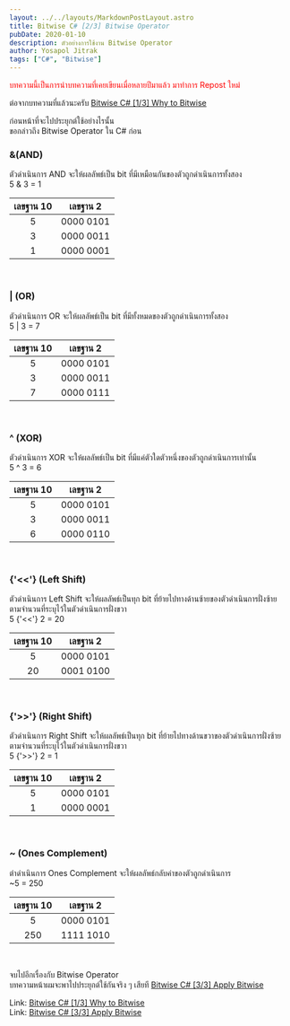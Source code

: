 ```yaml
---
layout: ../../layouts/MarkdownPostLayout.astro
title: Bitwise C# [2/3] Bitwise Operator
pubDate: 2020-01-10
description: ตัวอย่างการใช้งาน Bitwise Operator
author: Yosapol Jitrak
tags: ["C#", "Bitwise"]
---
```


<span style="color: red">บทความนี้เป็นการนำบทความที่เคยเขียนเมื่อหลายปีมาแล้ว มาทำการ Repost ใหม่</span><br />

ต่อจากบทความที่แล้วนะครับ [Bitwise C# [1/3] Why to Bitwise](post-1-bitwise-csharp-1-in-3-why-to-bitwise/) <br />

ก่อนหน้าที่จะไปประยุกต์ใช้อย่างไรนั้น <br />
ขอกล่าวถึง Bitwise Operator ใน C# ก่อน <br />

### **&(AND)**

ตัวดำเนินการ AND จะให้ผลลัพธ์เป็น bit ที่มีเหมือนกันของตัวถูกดำเนินการทั้งสอง <br />
5 & 3 = 1 <br />

| เลขฐาน 10 | เลขฐาน 2  |
| :-------: | :-------: |
|     5     | 0000 0101 |
|     3     | 0000 0011 |
|     1     | 0000 0001 |

<br />

### **| (OR)**

ตัวดำเนินการ OR จะให้ผลลัพธ์เป็น bit ที่มีทั้งหมดของตัวถูกดำเนินการทั้งสอง <br />
5 | 3 = 7 <br />

| เลขฐาน 10 | เลขฐาน 2  |
| :-------: | :-------: |
|     5     | 0000 0101 |
|     3     | 0000 0011 |
|     7     | 0000 0111 |

<br />

### **^ (XOR)**

ตัวดำเนินการ XOR จะให้ผลลัพธ์เป็น bit ที่มีแค่ตัวใดตัวหนึ่งของตัวถูกดำเนินการเท่านั้น <br />
5 ^ 3 = 6 <br />

| เลขฐาน 10 | เลขฐาน 2  |
| :-------: | :-------: |
|     5     | 0000 0101 |
|     3     | 0000 0011 |
|     6     | 0000 0110 |

<br />

### **{'<<'} (Left Shift)**

ตัวดำเนินการ Left Shift จะให้ผลลัพธ์เป็นทุก bit ที่ย้ายไปทางด้านซ้ายของตัวดำเนินการฝั่งซ้าย <br />
ตามจำนวนที่ระบุไว้ในตัวดำเนินการฝั่งขวา <br />
5 {'<<'} 2 = 20 <br />

| เลขฐาน 10 | เลขฐาน 2  |
| :-------: | :-------: |
|     5     | 0000 0101 |
|    20     | 0001 0100 |

<br />

### **{'>>'} (Right Shift)**

ตัวดำเนินการ Right Shift จะให้ผลลัพธ์เป็นทุก bit ที่ย้ายไปทางด้านขวาของตัวดำเนินการฝั่งซ้าย <br />
ตามจำนวนที่ระบุไว้ในตัวดำเนินการฝั่งขวา <br />
5 {'>>'} 2 = 1 <br />

| เลขฐาน 10 | เลขฐาน 2  |
| :-------: | :-------: |
|     5     | 0000 0101 |
|     1     | 0000 0001 |

<br />

### **~ (Ones Complement)**

ตำดำเนินการ Ones Complement จะให้ผลลัพธ์กลับค่าของตัวถูกดำเนินการ <br />
~5 = 250 <br />

| เลขฐาน 10 | เลขฐาน 2  |
| :-------: | :-------: |
|     5     | 0000 0101 |
|    250    | 1111 1010 |

<br />

จบไปอีกเรื่องกับ Bitwise Operator <br />
บทความหน้าผมจะพาไปประยุกต์ใช้กันจริง ๆ เสียที [Bitwise C# [3/3] Apply Bitwise](posts/post-3-bitwise-csharp-3-in-3-apply-bitwise) <br />

Link: [Bitwise C# [1/3] Why to Bitwise](post-1-bitwise-csharp-1-in-3-why-to-bitwise) <br />
Link: [Bitwise C# [3/3] Apply Bitwise](post-3-bitwise-csharp-3-in-3-apply-bitwise) <br />
